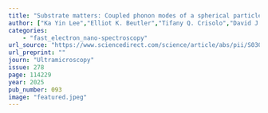 ```yaml
---
title: "Substrate matters: Coupled phonon modes of a spherical particle on a substrate probed with EELS"
author: ["Ka Yin Lee","Elliot K. Beutler","Tifany Q. Crisolo","David J. Masiello","Maureen J. Lagos"]
categories: 
    - "fast_electron_nano-spectroscopy"
url_source: "https://www.sciencedirect.com/science/article/abs/pii/S0304399125001275"
url_preprint: ""
journ: "Ultramicroscopy"
issue: 278
page: 114229
year: 2025
pub_number: 093
image: "featured.jpeg"
---
```

